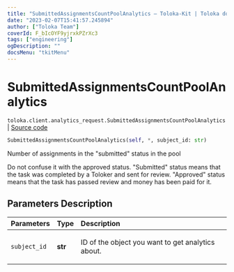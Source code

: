 ```yaml
---
title: "SubmittedAssignmentsCountPoolAnalytics — Toloka-Kit | Toloka documentation"
date: "2023-02-07T15:41:57.245894"
author: ["Toloka Team"]
coverId: F_bIcOYF9yjrxkPZrXc3
tags: ["engineering"]
ogDescription: ""
docsMenu: "tkitMenu"
---
```


# SubmittedAssignmentsCountPoolAnalytics
`toloka.client.analytics_request.SubmittedAssignmentsCountPoolAnalytics` | [Source code](https://github.com/Toloka/toloka-kit/blob/v1.1.3/src/client/analytics_request.py#L76)

```python
SubmittedAssignmentsCountPoolAnalytics(self, *, subject_id: str)
```

Number of assignments in the "submitted" status in the pool

Do not confuse it with the approved status.
"Submitted" status means that the task was completed by a Toloker and sent for review.
"Approved" status means that the task has passed review and money has been paid for it.

## Parameters Description

| Parameters | Type | Description |
| :----------| :----| :-----------|
`subject_id`|**str**|<p>ID of the object you want to get analytics about.</p>